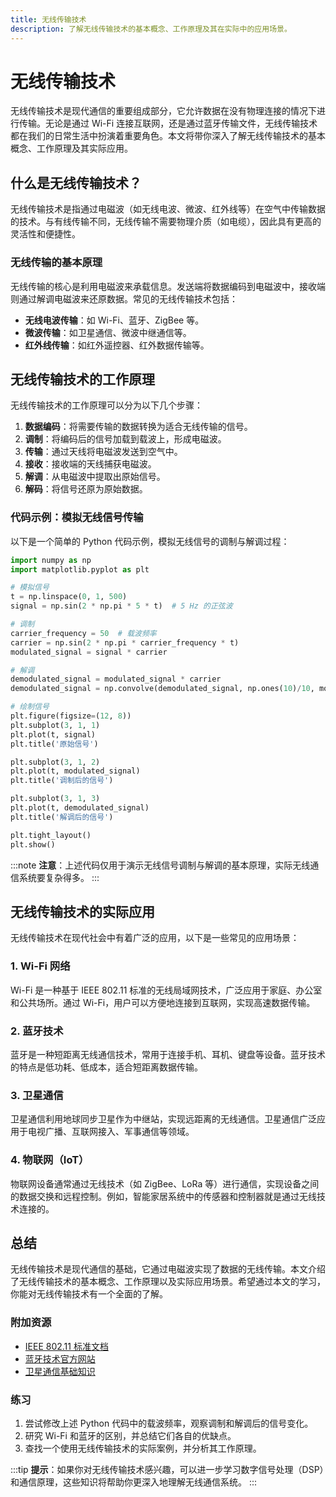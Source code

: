```yaml
---
title: 无线传输技术
description: 了解无线传输技术的基本概念、工作原理及其在实际中的应用场景。
---
```


# 无线传输技术

无线传输技术是现代通信的重要组成部分，它允许数据在没有物理连接的情况下进行传输。无论是通过 Wi-Fi 连接互联网，还是通过蓝牙传输文件，无线传输技术都在我们的日常生活中扮演着重要角色。本文将带你深入了解无线传输技术的基本概念、工作原理及其实际应用。

## 什么是无线传输技术？

无线传输技术是指通过电磁波（如无线电波、微波、红外线等）在空气中传输数据的技术。与有线传输不同，无线传输不需要物理介质（如电缆），因此具有更高的灵活性和便捷性。

### 无线传输的基本原理

无线传输的核心是利用电磁波来承载信息。发送端将数据编码到电磁波中，接收端则通过解调电磁波来还原数据。常见的无线传输技术包括：

- **无线电波传输**：如 Wi-Fi、蓝牙、ZigBee 等。
- **微波传输**：如卫星通信、微波中继通信等。
- **红外线传输**：如红外遥控器、红外数据传输等。

## 无线传输技术的工作原理

无线传输技术的工作原理可以分为以下几个步骤：

1. **数据编码**：将需要传输的数据转换为适合无线传输的信号。
2. **调制**：将编码后的信号加载到载波上，形成电磁波。
3. **传输**：通过天线将电磁波发送到空气中。
4. **接收**：接收端的天线捕获电磁波。
5. **解调**：从电磁波中提取出原始信号。
6. **解码**：将信号还原为原始数据。

### 代码示例：模拟无线信号传输

以下是一个简单的 Python 代码示例，模拟无线信号的调制与解调过程：

```python
import numpy as np
import matplotlib.pyplot as plt

# 模拟信号
t = np.linspace(0, 1, 500)
signal = np.sin(2 * np.pi * 5 * t)  # 5 Hz 的正弦波

# 调制
carrier_frequency = 50  # 载波频率
carrier = np.sin(2 * np.pi * carrier_frequency * t)
modulated_signal = signal * carrier

# 解调
demodulated_signal = modulated_signal * carrier
demodulated_signal = np.convolve(demodulated_signal, np.ones(10)/10, mode='same')  # 低通滤波

# 绘制信号
plt.figure(figsize=(12, 8))
plt.subplot(3, 1, 1)
plt.plot(t, signal)
plt.title('原始信号')

plt.subplot(3, 1, 2)
plt.plot(t, modulated_signal)
plt.title('调制后的信号')

plt.subplot(3, 1, 3)
plt.plot(t, demodulated_signal)
plt.title('解调后的信号')

plt.tight_layout()
plt.show()
```

:::note
**注意**：上述代码仅用于演示无线信号调制与解调的基本原理，实际无线通信系统要复杂得多。
:::

## 无线传输技术的实际应用

无线传输技术在现代社会中有着广泛的应用，以下是一些常见的应用场景：

### 1. Wi-Fi 网络

Wi-Fi 是一种基于 IEEE 802.11 标准的无线局域网技术，广泛应用于家庭、办公室和公共场所。通过 Wi-Fi，用户可以方便地连接到互联网，实现高速数据传输。

### 2. 蓝牙技术

蓝牙是一种短距离无线通信技术，常用于连接手机、耳机、键盘等设备。蓝牙技术的特点是低功耗、低成本，适合短距离数据传输。

### 3. 卫星通信

卫星通信利用地球同步卫星作为中继站，实现远距离的无线通信。卫星通信广泛应用于电视广播、互联网接入、军事通信等领域。

### 4. 物联网（IoT）

物联网设备通常通过无线技术（如 ZigBee、LoRa 等）进行通信，实现设备之间的数据交换和远程控制。例如，智能家居系统中的传感器和控制器就是通过无线技术连接的。

## 总结

无线传输技术是现代通信的基础，它通过电磁波实现了数据的无线传输。本文介绍了无线传输技术的基本概念、工作原理以及实际应用场景。希望通过本文的学习，你能对无线传输技术有一个全面的了解。

### 附加资源

- [IEEE 802.11 标准文档](https://ieeexplore.ieee.org/document/7786995)
- [蓝牙技术官方网站](https://www.bluetooth.com/)
- [卫星通信基础知识](https://www.nasa.gov/directorates/heo/scan/communications/outreach/funfacts/txt_satellite_comm.html)

### 练习

1. 尝试修改上述 Python 代码中的载波频率，观察调制和解调后的信号变化。
2. 研究 Wi-Fi 和蓝牙的区别，并总结它们各自的优缺点。
3. 查找一个使用无线传输技术的实际案例，并分析其工作原理。

:::tip
**提示**：如果你对无线传输技术感兴趣，可以进一步学习数字信号处理（DSP）和通信原理，这些知识将帮助你更深入地理解无线通信系统。
:::